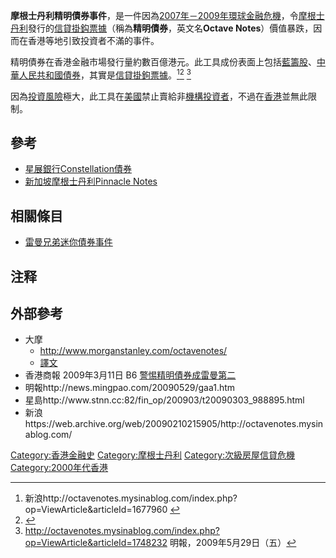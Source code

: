{{rewrite|time=2015-12-14T02:43:15+00:00}}
{{noteTA
|1=zh-hans:佣金;zh-hant:佣金;
}}
'''摩根士丹利精明債券事件'''，是一件因為[[2007年－2009年環球金融危機|2007年－2009年環球金融危機]]，令[[摩根士丹利|摩根士丹利]]發行的[[信貸掛鈎票據|信貸掛鈎票據]]（稱為'''精明債券'''，英文名'''Octave Notes'''）價值暴跌，因而在香港等地引致投資者不滿的事件。

精明債券在香港金融市場發行量約數百億港元。此工具成份表面上包括[[藍籌股|藍籌股]]、[[中華人民共和國|中華人民共和國]][[債券|債券]]，其實是[[信貸掛鉤票據|信貸掛鉤票據]]。<ref>新浪http://octavenotes.mysinablog.com/index.php?op=ViewArticle&articleId=1677960 {{Wayback|url=http://octavenotes.mysinablog.com/index.php?op=ViewArticle&articleId=1677960 |date=20200328211144 }}</ref><ref>{{Cite web |url=http://octavenotes.mysinablog.com/index.php?op=ViewArticle&articleId=1721882 |title=存档副本 |access-date=2009-05-29 |archive-url=https://web.archive.org/web/20200328211144/http://mysinablog.com/main.html |archive-date=2020-03-28 |dead-url=yes }}</ref> <ref>http://octavenotes.mysinablog.com/index.php?op=ViewArticle&articleId=1748232 {{Wayback|url=http://octavenotes.mysinablog.com/index.php?op=ViewArticle&articleId=1748232 |date=20200328211144 }} 明報，2009年5月29日（五）</ref>

因為[[投資風險|投資風險]]極大，此工具在[[美國|美國]]禁止賣給非[[機構投資者|機構投資者]]，不過在[[香港|香港]]並無此限制。

==參考==
*[[星展銀行|星展銀行]][[Constellation債券|Constellation債券]]
*[[新加坡|新加坡]][[摩根士丹利|摩根士丹利]][[Pinnacle_Notes|Pinnacle Notes]]

==相關條目==
*[[雷曼兄弟迷你債券事件|雷曼兄弟迷你債券事件]]

== 注释 ==

{{Reflist|2}}

==外部參考==
*大摩
**http://www.morganstanley.com/octavenotes/ {{Wayback|url=http://www.morganstanley.com/octavenotes/ |date=20170223212626 }}
**[http://translate.google.com/translate?prev=hp&hl=en&js=n&u=http%3A%2F%2Fwww.morganstanley.com%2Foctavenotes%2F&sl=en&tl=zh-TW&history_state0= 譯文]
*香港商報  2009年3月11日  B6 [http://octavenotes.mysinablog.com/index.php?op=ViewArticle&articleId=1615866 警惕精明債券成雷曼第二]{{Dead link|date=2020年6月 |bot=InternetArchiveBot |fix-attempted=yes }}
*明報http://news.mingpao.com/20090529/gaa1.htm {{Wayback|url=http://news.mingpao.com/20090529/gaa1.htm |date=20090531071943 }}
*星島http://www.stnn.cc:82/fin_op/200903/t20090303_988895.html{{dead link|date=2018年3月 |bot=InternetArchiveBot |fix-attempted=yes }}
*新浪https://web.archive.org/web/20090210215905/http://octavenotes.mysinablog.com/

[[Category:香港金融史|Category:香港金融史]]
[[Category:摩根士丹利|Category:摩根士丹利]]
[[Category:次級房屋信貸危機|Category:次級房屋信貸危機]]
[[Category:2000年代香港|Category:2000年代香港]]